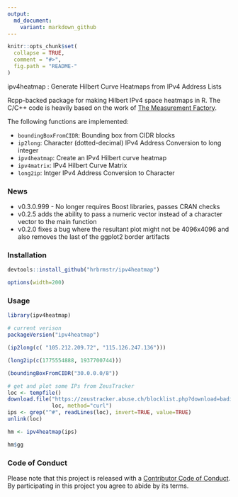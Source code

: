 ```yaml
---
output:
  md_document:
    variant: markdown_github
---
```


<!-- README.md is generated from README.Rmd. Please edit that file -->

```r
knitr::opts_chunk$set(
  collapse = TRUE,
  comment = "#>",
  fig.path = "README-"
)
```

ipv4heatmap : Generate Hilbert Curve Heatmaps from IPv4 Address Lists

Rcpp-backed package for making Hilbert IPv4 space heatmaps in R. The C/C++ code is heavily based on the work of [The Measurement Factory](http://maps.measurement-factory.com/).

The following functions are implemented:

- `boundingBoxFromCIDR`:	Bounding box from CIDR blocks
- `ip2long`:	Character (dotted-decimal) IPv4 Address Conversion to long integer
- `ipv4heatmap`:	Create an IPv4 Hilbert curve heatmap
- `ipv4matrix`:	IPv4 Hilbert Curve Matrix
- `long2ip`:	Intger IPv4 Address Conversion to Character

### News

- v0.3.0.999 - No longer requires Boost libraries, passes CRAN checks
- v0.2.5 adds the ability to pass a numeric vector instead of a character vector to the main function
- v0.2.0 fixes a bug where the resultant plot might not be 4096x4096 and also removes the last of the ggplot2 border artifacts

### Installation

```r
devtools::install_github("hrbrmstr/ipv4heatmap")
```

```r
options(width=200)
```

### Usage

```r
library(ipv4heatmap)

# current verison
packageVersion("ipv4heatmap")

(ip2long(c( "105.212.209.72", "115.126.247.136")))

(long2ip(c(1775554888, 1937700744)))

(boundingBoxFromCIDR("30.0.0.0/8"))

# get and plot some IPs from ZeusTracker
loc <- tempfile()
download.file("https://zeustracker.abuse.ch/blocklist.php?download=badips", 
              loc, method="curl")
ips <- grep("^#", readLines(loc), invert=TRUE, value=TRUE)
unlink(loc)

hm <- ipv4heatmap(ips)

hm$gg
```

### Code of Conduct

Please note that this project is released with a [Contributor Code of Conduct](CONDUCT.md). By participating in this project you agree to abide by its terms.
